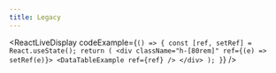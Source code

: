 ```yaml
---
title: Legacy
---
```


<ReactLiveDisplay
  codeExample={`() => {
    const [ref, setRef] = React.useState();
    return (
      <div className="h-[80rem]" ref={(e) => setRef(e)}>
          <DataTableExample
            ref={ref}
          />
      </div>
    );
  }`}
/>
